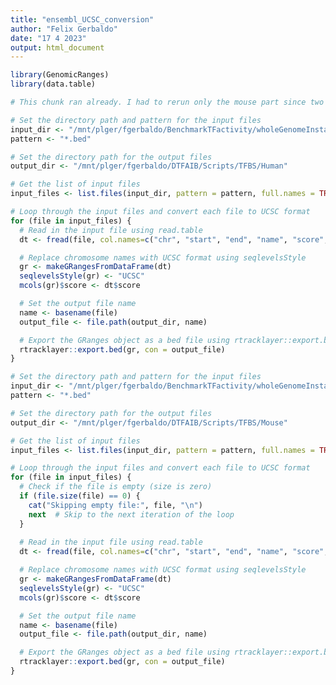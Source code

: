 ```yaml
---
title: "ensembl_UCSC_conversion"
author: "Felix Gerbaldo"
date: "17 4 2023"
output: html_document
---
```


```r
library(GenomicRanges)
library(data.table)
```


```r
# This chunk ran already. I had to rerun only the mouse part since two input files were empty (the one for GATA6 and ZEB1)

# Set the directory path and pattern for the input files
input_dir <- "/mnt/plger/fgerbaldo/BenchmarkTFactivity/wholeGenomeInstances/GRCh38"
pattern <- "*.bed"

# Set the directory path for the output files
output_dir <- "/mnt/plger/fgerbaldo/DTFAIB/Scripts/TFBS/Human"

# Get the list of input files
input_files <- list.files(input_dir, pattern = pattern, full.names = TRUE)

# Loop through the input files and convert each file to UCSC format
for (file in input_files) {
  # Read in the input file using read.table
  dt <- fread(file, col.names=c("chr", "start", "end", "name", "score", "strand"))

  # Replace chromosome names with UCSC format using seqlevelsStyle
  gr <- makeGRangesFromDataFrame(dt)
  seqlevelsStyle(gr) <- "UCSC"
  mcols(gr)$score <- dt$score

  # Set the output file name
  name <- basename(file)
  output_file <- file.path(output_dir, name)

  # Export the GRanges object as a bed file using rtracklayer::export.bed()
  rtracklayer::export.bed(gr, con = output_file)
}
```

```r
# Set the directory path and pattern for the input files
input_dir <- "/mnt/plger/fgerbaldo/BenchmarkTFactivity/wholeGenomeInstances/GRCm39"
pattern <- "*.bed"

# Set the directory path for the output files
output_dir <- "/mnt/plger/fgerbaldo/DTFAIB/Scripts/TFBS/Mouse"

# Get the list of input files
input_files <- list.files(input_dir, pattern = pattern, full.names = TRUE)

# Loop through the input files and convert each file to UCSC format
for (file in input_files) {
  # Check if the file is empty (size is zero)
  if (file.size(file) == 0) {
    cat("Skipping empty file:", file, "\n")
    next  # Skip to the next iteration of the loop
  }
  
  # Read in the input file using read.table
  dt <- fread(file, col.names=c("chr", "start", "end", "name", "score", "strand"))

  # Replace chromosome names with UCSC format using seqlevelsStyle
  gr <- makeGRangesFromDataFrame(dt)
  seqlevelsStyle(gr) <- "UCSC"
  mcols(gr)$score <- dt$score

  # Set the output file name
  name <- basename(file)
  output_file <- file.path(output_dir, name)

  # Export the GRanges object as a bed file using rtracklayer::export.bed()
  rtracklayer::export.bed(gr, con = output_file)
}
```